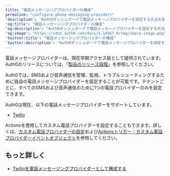 ---
title: "電話メッセージングプロバイダーの構成"
permalink: "configure-phone-messaging-providers"
'description': "Auth0ダッシュボードで電話メッセージプロバイダーを設定する方法を説明します。"
'og:title': "電話メッセージングプロバイダーの構成"
'og:description': "Auth0ダッシュボードで電話メッセージプロバイダーを設定する方法を説明します。"
'og:image': "https://cdn2.auth0.com/docs/1.14567.0/img/share-image.png"
'twitter:title': "電話メッセージングプロバイダーの構成"
'twitter:description': "Auth0ダッシュボードで電話メッセージプロバイダーを設定する方法を説明します。"
---

<Callout icon="file-lines" color="#0EA5E9" iconType="regular">

電話メッセージプロバイダーは、現在早期アクセス版として提供されています。Auth0のリリースについては、「[製品のリリース段階](https://auth0.com/docs/troubleshoot/product-lifecycle/product-release-stages)」を参照してください。

</Callout>

Auth0では、SMSおよび音声通信を管理、監視、トラブルシューティングするために独自の電話メッセージプロバイダーを設定することが可能です。テナントごとに、すべてのSMSおよび音声通信のために1つの電話プロバイダーのみを設定できます。

Auth0は現在、以下の電話メッセージプロバイダーをサポートしています。

* [Twilio](/docs/ja-jp/customize/phone-messages/configure-phone-messaging-providers/configure-twilio-as-a-phone-messaging-provider)

Actionsを使用してカスタム電話プロバイダーを設定することもできます。詳しくは、[カスタム電話プロバイダーの設定](/docs/ja-jp/customize/phone-messages/configure-phone-messaging-providers/configure-a-custom-phone-provider)および[Actionsトリガー：カスタム電話プロバイダーイベントオブジェクト](/docs/ja-jp/customize/phone-messages/configure-phone-messaging-providers/actions-triggers-custom-phone-provider-event-object)を参照してください。

## もっと詳しく

* [Twilioを電話メッセージングプロバイダーとして構成する](/docs/ja-jp/customize/phone-messages/configure-phone-messaging-providers/configure-twilio-as-a-phone-messaging-provider)